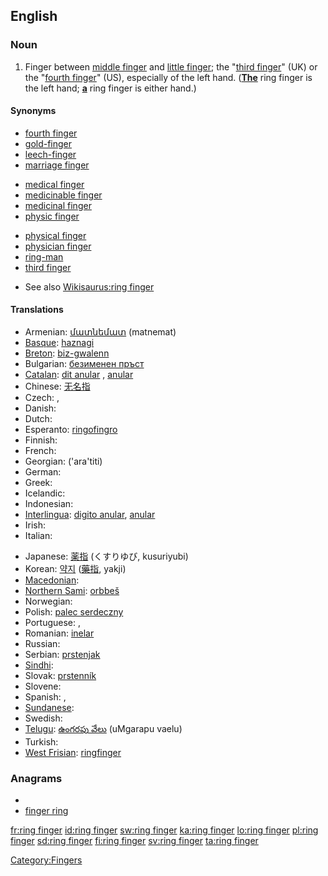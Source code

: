 ==English==

===Noun===
{{en-noun|sg=[[ring]] [[finger]]}}

# Finger between [[middle finger]] and [[little finger]]; the "[[third finger]]" (UK) or the "[[fourth finger]]" (US), especially of the left hand.  (<u>'''The'''</u> ring finger is the left hand; <u>'''a'''</u> ring finger is either hand.)

====Synonyms====
{{top3}}
* [[fourth finger]]
* [[gold-finger]]
* [[leech-finger]]
* [[marriage finger]]
{{mid3}}
* [[medical finger]]
* [[medicinable finger]]
* [[medicinal finger]]
* [[physic finger]]
{{mid3}}
* [[physical finger]]
* [[physician finger]]
* [[ring-man]]
* [[third finger]]
{{bottom}}
* See also [[Wikisaurus:ring finger]]

====Translations====
{{trans-top|finger between the middle finger and little finger}}
* Armenian: [[մատնեմատ]] (matnemat)
* [[Basque]]: [[haznagi]]
* [[Breton]]: [[biz-gwalenn]] {{m}}
* Bulgarian: [[безименен пръст]] {{m}}
* [[Catalan]]: [[dit anular]] {{m}}, [[anular]] {{m}}
* Chinese: [[无名指]]
* Czech: {{t+|cs|prsteník|m}}, {{t+|cs|prsteníček|m}}
* Danish: {{t-|da|ringfinger}}
* Dutch: {{t+|nl|ringvinger|m}}
* Esperanto: [[ringofingro]]
* Finnish: {{t+|fi|nimetön}}
* French: {{t+|fr|annulaire|m}}
* Georgian: {{t|ka|არათითი|sc=Geor|xs=Georgian}} ('ara'titi)
* German: {{t+|de|Ringfinger|m}}
* Greek: {{t+|el|παράμεσος|m|tr=parámesos}}
* Icelandic: {{t+|is|baugfingur|m}}
* Indonesian: {{t+|id|jari manis|xs=Indonesian}}
* [[Interlingua]]: [[digito anular]], [[anular]]
* Irish: {{t-|ga|méar an fháinne|f|xs=Irish}}
* Italian: {{t+|it|anulare|m}}
{{trans-mid}}
* Japanese: [[薬指]] (くすりゆび, kusuriyubi)
* Korean: [[약지]] ([[藥指]], yakji)
* [[Macedonian]]: {{t|mk|домал прст|m|tr=dómal p'rst}}
* [[Northern Sami]]: [[orbbeš]]
* Norwegian: {{t-|no|ringfinger|m}}
* Polish: [[palec serdeczny]] {{m}}
* Portuguese: {{t+|pt|dedo anular|m}}, {{t+|pt|anular|m}}
* Romanian: [[inelar]] {{m}}
* Russian: {{t+|ru|безымянный палец|m|tr=bezym'ánnyj pál'ec}}
* Serbian: [[prstenjak]] {{m}}
* [[Sindhi]]: {{sd-Arab|[[ٻاچَ]]}} {{f}}
* Slovak: [[prstenník]] {{m}}
* Slovene: {{t+|sl|prstanec|m}}
* Spanish: {{t-|es|dedo anular|m}}, {{t+|es|anular|m}}
* [[Sundanese]]: {{t|su|jariji|xs=Sundanese}}
* Swedish: {{t-|sv|ringfinger|n}}
* [[Telugu]]: [[ఉంగరపు వేలు]] (uMgarapu vaelu)
* Turkish: {{t+|tr|yüzük parmağı}}
* [[West Frisian]]: [[ringfinger]]
{{trans-bottom}}

===Anagrams===
* {{alphagram|efggiinnrr}}
* [[finger ring#English|finger ring]]

[[Category:Fingers]]

[[fr:ring finger]]
[[id:ring finger]]
[[sw:ring finger]]
[[ka:ring finger]]
[[lo:ring finger]]
[[pl:ring finger]]
[[sd:ring finger]]
[[fi:ring finger]]
[[sv:ring finger]]
[[ta:ring finger]]